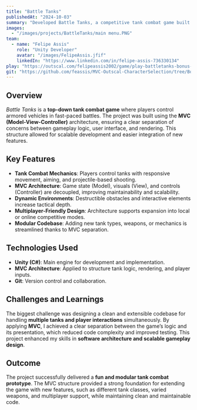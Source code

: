 ```yaml
---
title: "Battle Tanks"
publishedAt: "2024-10-03"
summary: "Developed Battle Tanks, a competitive tank combat game built in Unity. Implemented the MVC (Model-View-Controller) architecture to separate game logic, rendering, and player input for cleaner and more maintainable systems."
images:
  - "/images/projects/BattleTanks/main menu.PNG"
team:
  - name: "Felipe Assis"
    role: "Unity Developer"
    avatar: "/images/FelipeAssis.jfif"
    linkedIn: "https://www.linkedin.com/in/felipe-assis-736330134"
play: "https://outscal.com/felipeassis2002/game/play-battletanks-bonus-chapter-mvc-1-game"
git: "https://github.com/feassis/MVC-Outscal-CharacterSelection/tree/Bonus-Solution"
---
```


## Overview

*Battle Tanks* is a **top-down tank combat game** where players control armored vehicles in fast-paced battles. The project was built using the **MVC (Model-View-Controller)** architecture, ensuring a clear separation of concerns between gameplay logic, user interface, and rendering. This structure allowed for scalable development and easier integration of new features.  

## Key Features

- **Tank Combat Mechanics**: Players control tanks with responsive movement, aiming, and projectile-based shooting.  
- **MVC Architecture**: Game state (Model), visuals (View), and controls (Controller) are decoupled, improving maintainability and scalability.  
- **Dynamic Environments**: Destructible obstacles and interactive elements increase tactical depth.  
- **Multiplayer-Friendly Design**: Architecture supports expansion into local or online competitive modes.  
- **Modular Codebase**: Adding new tank types, weapons, or mechanics is streamlined thanks to MVC separation.  

## Technologies Used

- **Unity (C#)**: Main engine for development and implementation.  
- **MVC Architecture**: Applied to structure tank logic, rendering, and player inputs.  
- **Git**: Version control and collaboration.  

## Challenges and Learnings

The biggest challenge was designing a clean and extensible codebase for handling **multiple tanks and player interactions** simultaneously. By applying **MVC**, I achieved a clear separation between the game’s logic and its presentation, which reduced code complexity and improved testing. This project enhanced my skills in **software architecture and scalable gameplay design**.  

## Outcome

The project successfully delivered a **fun and modular tank combat prototype**. The MVC structure provided a strong foundation for extending the game with new features, such as different tank classes, varied weapons, and multiplayer support, while maintaining clean and maintainable code.  
